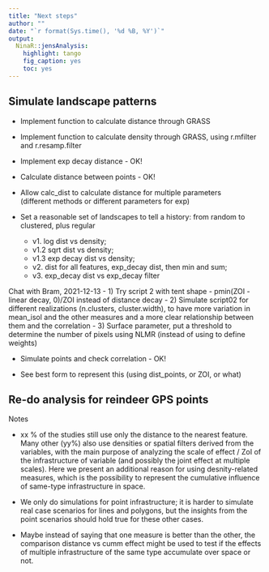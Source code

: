 ```yaml
---
title: "Next steps"
author: ""
date: "`r format(Sys.time(), '%d %B, %Y')`"
output: 
  NinaR::jensAnalysis:
    highlight: tango
    fig_caption: yes
    toc: yes
---
```



## Simulate landscape patterns

- Implement function to calculate distance through GRASS

- Implement function to calculate density through GRASS, using r.mfilter and r.resamp.filter

- Implement exp decay distance - OK!

- Calculate distance between points - OK!

- Allow calc_dist to calculate distance for multiple parameters  
(different methods or different parameters for exp)

- Set a reasonable set of landscapes to tell a history: from random to clustered, plus regular 
  - v1. log dist vs density;
  - v1.2 sqrt dist vs density;
  - v1.3 exp decay dist vs density;
  - v2. dist for all features, exp_decay dist, then min and sum;
  - v3. exp_decay dist vs exp_decay filter

Chat with Bram, 2021-12-13
- 1) Try script 2 with tent shape - pmin(ZOI - linear decay, 0)/ZOI instead of distance decay
- 2) Simulate script02 for different realizations (n.clusters, cluster.width), to have more variation in mean_isol 
and the other measures and a more clear relationship between them and the correlation
- 3) Surface parameter, put a threshold to determine the number of pixels using NLMR (instead of using to define weights)

- Simulate points and check correlation - OK!

- See best form to represent this (using dist_points, or ZOI, or what)

## Re-do analysis for reindeer GPS points



Notes

- xx % of the studies still use only the distance to the nearest feature. Many other (yy%) also
use densities or spatial filters derived from the variables, with the main purpose of
analyzing the scale of effect / ZoI of the infrastructure of variable (and possibly the joint
effect at multiple scales). Here we present an additional reason for using desnity-related
measures, which is the possibility to represent the cumulative influence of same-type 
infrastructure in space.

- We only do simulations for point infrastructure; it is harder to simulate real case scenarios for
lines and polygons, but the insights from the point scenarios should hold true for these other cases.

- Maybe instead of saying that one measure is better than the other, the comparison distance vs
cumm effect might be used to test if the effects of multiple infrastructure of the same type 
accumulate over space or not.